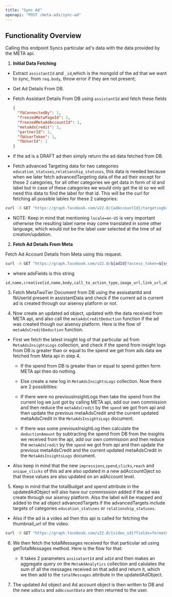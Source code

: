 ```yaml
---
title: "Sync Ad"
openapi: "POST /meta-ads/sync-ad"
---
```


## Functionality Overview

Calling this endpoint Syncs particular ad's data with the data provided by the META api.

1. **Initial Data Fetching**

- Extract `assistantId` and `_id`,which is the mongoId of the ad that we want to sync, from `req.body`, throw error if they are not present;
- Get Ad Details From DB.
- Fetch Assistant Details From DB using `assistantId` and fetch these fields

  ```json
  {
    "fbConnectedBy": 1,
    "freezedMetaPageId": 1,
    "freezedMetaAdAccountId": 1,
    "metaAdsCredit": 1,
    "partnerId": 1,
    "fbUserToken": 1,
    "fbUserId": 1
  }
  ```

- if the ad is a DRAFT ad then simply return the ad data fetched from DB.

- Fetch advanced Targeting data for two categories `education_statuses`,`relationship_statuses`, this data is needed because when we later fetch advancedTargeting data of the ad their except for these 2 categories, for all other categories we get data in form of id and label but in case of these categories we would only get the id so we will need this data to find the label for that id. This will be the curl for fetching all possible lables for these 2 categories:

```sh
curl -X GET "https://graph.facebook.com/v22.0/{adAccountId}/targetingbrowse?limit_type={limitType}&access_token={systemUserAccessToken}&locale=en-US"
```

- NOTE: Keep in mind that mentioning `locale=en-US` is very important otherwise the resulting label name may come translated in some other language, which would not be the label user selected at the time of ad creation/updation.

2. **Fetch Ad Details From Meta**

Fetch Ad Account Details from Meta using this request.

```sh
curl -X GET "https://graph.facebook.com/v22.0/${adId}?access_token=${systemUserToken}&fields=${adsFields}&locale=en_US"
```

- where adsFields is this string

```
id,name,creative{id,name,body,call_to_action_type,image_url,link_url,object_type,object_url,thumbnail_url,title,object_story_spec,asset_feed_spec,video_id},insights.fields(clicks,cost_per_inline_link_click,cpm,cpp,ctr,date_start,date_stop,impressions,inline_link_clicks,inline_post_engagement,objective,reach,spend,unique_clicks,unique_inline_link_clicks,unique_outbound_clicks,quality_ranking,actions,engagement_rate_ranking).date_preset(maximum),campaign{id,name,objective,buying_type},adset{id,name,adlabels,adset_schedule,bid_adjustments,bid_amount,bid_constraints,bid_info,bid_strategy,billing_event,budget_remaining,daily_budget,daily_min_spend_target,daily_spend_cap,destination_type,effective_status,end_time,optimization_goal,promoted_object,status,targeting,start_time},status,bid_amount,effective_status,preview_shareable_link,issues_info
```

3. Fetch MetaTwoTier Document from DB using the assisatantId and fbUserId present in assistantData and check if the current ad is current ad is created through our aisensy platform or not.

4. Now create an updated ad object, updated with the data received from META api, and also call the `metaAdsCreditDeduction` function if the ad was created though our aisensy platform. Here is the flow of `metaAdsCreditDeduction` function.

- First we fetch the latest insight log of that particular ad from `MetaAdsInsightsLogs` collection, and check if the spend from insight logs from DB is greater than or equal to the spend we get from ads data we fetched from Meta api in step 4.

  - If the spend from DB is greater than or equal to spend gotten form META api then do nothing.

  - Else create a new log in `MetaAdsInsightsLogs` collection. Now there are 2 possiblities:

  - If there were no previousInsightLogs then take the spend from the current log we just got by calling META api, add our own commission and then reduce the `metaAdsCredit` by the `spend` we got from api and then update the previous metaAdsCredit and the current updated metaAdsCredit in the `MetaAdsInsightsLogs` document.

  - If there was some previousInsightLog then calculate the `deductionAmount` by subtracting the spend from DB from the insights we received from the api, add our own commission and then reduce the `metaAdsCredit` by the `spend` we got from api and then update the previous metaAdsCredit and the current updated metaAdsCredit in the `MetaAdsInsightsLogs` document.

- Also keep in mind that the new `impressions`,`spend`,`clicks`,`reach` and `unique_clicks` of this ad are also updated in a new adAccountOject so that these values are also updated on an adAccount level.

5. Keep in mind that the totalBudget and spend attribute in the updatedAdObject will also have our commisssion added if the ad was create through our aisensy platform. Also the label will be mapped and added to the ad object advancedTargets if the advancedTargets include targets of categories `education_statuses` or `relationship_statuses`.

- Also if the ad is a video ad then this api is called for fetching the thumbnail_url of the video.

```sh
curl -X GET "https://graph.facebook.com/v22.0/{video_id}?fields=format&access_token={systemUserToken}"
```

6. We then fetch the totalMessages received for that particular ad using getTotalMessages method. Here is the flow for that:

   - It takes 2 parameters `assisatantId` and `adId` and then makes an aggregate query on the `MetaAdAnalytics` collection and calulates the sum of all the messages received on that adId and return it, which we then add to the `totalMessages` attribute in the updatedAdObject.

7. The updated Ad object and Ad account object is then written to DB and the new `adData` and `adAccountData` are then returned to the user.
